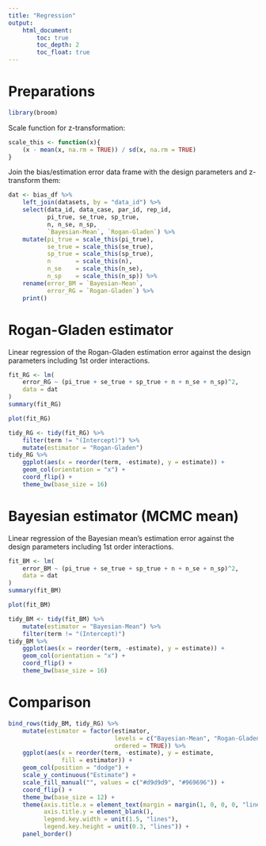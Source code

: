 ```yaml
---
title: "Regression"
output:
    html_document:
        toc: true
        toc_depth: 2
        toc_float: true
---
```


# Preparations

```r
library(broom)
```

Scale function for z-transformation:
```r
scale_this <- function(x){
    (x - mean(x, na.rm = TRUE)) / sd(x, na.rm = TRUE)
}
```

Join the bias/estimation error data frame with the design parameters and z-transform them:
```r
dat <- bias_df %>% 
    left_join(datasets, by = "data_id") %>% 
    select(data_id, data_case, par_id, rep_id, 
           pi_true, se_true, sp_true, 
           n, n_se, n_sp, 
           `Bayesian-Mean`, `Rogan-Gladen`) %>% 
    mutate(pi_true = scale_this(pi_true),
           se_true = scale_this(se_true),
           sp_true = scale_this(sp_true),
           n       = scale_this(n),
           n_se    = scale_this(n_se),
           n_sp    = scale_this(n_sp)) %>%
    rename(error_BM = `Bayesian-Mean`,
           error_RG = `Rogan-Gladen`) %>% 
    print()
```

# Rogan-Gladen estimator

Linear regression of the Rogan-Gladen estimation error against the design parameters including 1st order interactions.

```r
fit_RG <- lm(
    error_RG ~ (pi_true + se_true + sp_true + n + n_se + n_sp)^2,
    data = dat
)
summary(fit_RG)
```

```r
plot(fit_RG)
```

```r
tidy_RG <- tidy(fit_RG) %>% 
    filter(term != "(Intercept)") %>% 
    mutate(estimator = "Rogan-Gladen") 
tidy_RG %>% 
    ggplot(aes(x = reorder(term, -estimate), y = estimate)) +
    geom_col(orientation = "x") +
    coord_flip() +
    theme_bw(base_size = 16)
```

# Bayesian estimator (MCMC mean)

Linear regression of the Bayesian mean's estimation error against the design parameters including 1st order interactions.

```r
fit_BM <- lm(
    error_BM ~ (pi_true + se_true + sp_true + n + n_se + n_sp)^2,
    data = dat
)
summary(fit_BM)
```

```r
plot(fit_BM)
```

```r
tidy_BM <- tidy(fit_BM) %>% 
    mutate(estimator = "Bayesian-Mean") %>% 
    filter(term != "(Intercept)")
tidy_BM %>% 
    ggplot(aes(x = reorder(term, -estimate), y = estimate)) +
    geom_col(orientation = "x") +
    coord_flip() +
    theme_bw(base_size = 16)
```

# Comparison

```r
bind_rows(tidy_BM, tidy_RG) %>%
    mutate(estimator = factor(estimator, 
                              levels = c("Bayesian-Mean", "Rogan-Gladen"),
                              ordered = TRUE)) %>% 
    ggplot(aes(x = reorder(term, -estimate), y = estimate, 
               fill = estimator)) +
    geom_col(position = "dodge") +
    scale_y_continuous("Estimate") +
    scale_fill_manual("", values = c("#d9d9d9", "#969696")) +
    coord_flip() +
    theme_bw(base_size = 12) +
    theme(axis.title.x = element_text(margin = margin(1, 0, 0, 0, "lines")),
          axis.title.y = element_blank(),
          legend.key.width = unit(1.5, "lines"),
          legend.key.height = unit(0.3, "lines")) +
    panel_border()
```
